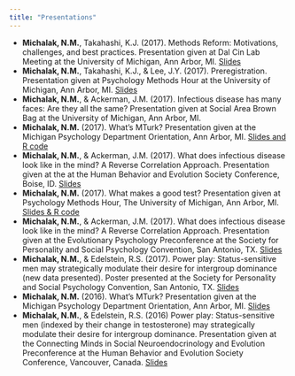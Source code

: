 ```yaml
---
title: "Presentations"
---
```


* **Michalak, N.M.**, Takahashi, K.J. (2017). Methods Reform: Motivations, challenges, and best practices. Presentation given at Dal Cin Lab Meeting at the University of Michigan, Ann Arbor, MI. [Slides]()
* **Michalak, N.M.**, Takahashi, K.J., & Lee, J.Y. (2017). Preregistration. Presentation given at Psychology Methods Hour at the University of Michigan, Ann Arbor, MI. [Slides]()
* **Michalak, N.M.**, & Ackerman, J.M. (2017). Infectious disease has many faces: Are they all the same? Presentation given at Social Area Brown Bag at the University of Michigan, Ann Arbor, MI.
* **Michalak, N.M.** (2017). What's MTurk? Presentation given at the Michigan Psychology Department Orientation, Ann Arbor, MI. [Slides and R code]()
* **Michalak, N.M.**, & Ackerman, J.M. (2017). What does infectious disease look like in the mind? A Reverse Correlation Approach. Presentation given at the at the Human Behavior and Evolution Society Conference, Boise, ID. [Slides]()
* **Michalak, N.M.** (2017). What makes a good test? Presentation given at Psychology Methods Hour, The University of Michigan, Ann Arbor, MI. [Slides & R code]()
* **Michalak, N.M.**, & Ackerman, J.M. (2017). What does infectious disease look like in the mind? A Reverse Correlation Approach. Presentation given at the Evolutionary Psychology Preconference at the Society for Personality and Social Psychology Convention, San Antonio, TX. [Slides]()
* **Michalak, N.M.**, & Edelstein, R.S. (2017). Power play: Status-sensitive men may strategically modulate their desire for intergroup dominance (new data presented). Poster presented at the Society for Personality and Social Psychology Convention, San Antonio, TX. [Slides]()
* **Michalak, N.M.** (2016). What's MTurk? Presentation given at the Michigan Psychology Department Orientation, Ann Arbor, MI. [Slides]()
* **Michalak, N.M.**, & Edelstein, R.S. (2016) Power play: Status-sensitive men (indexed by their change in testosterone) may strategically modulate their desire for intergroup dominance. Presentation given at the Connecting Minds in Social Neuroendocrinology and Evolution Preconference at the Human Behavior and Evolution Society Conference, Vancouver, Canada. [Slides]()